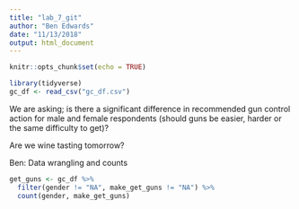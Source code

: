 ```yaml
---
title: "lab_7_git"
author: "Ben Edwards"
date: "11/13/2018"
output: html_document
---
```


```r
knitr::opts_chunk$set(echo = TRUE)
```

```r
library(tidyverse)
gc_df <- read_csv("gc_df.csv")

```
We are asking; is there a significant difference in recommended gun control action for male and female respondents (should guns be easier, harder or the same difficulty to get)?

Are we wine tasting tomorrow?

Ben: Data wrangling and counts

```r

get_guns <- gc_df %>%
  filter(gender != "NA", make_get_guns != "NA") %>% 
  count(gender, make_get_guns)
```




